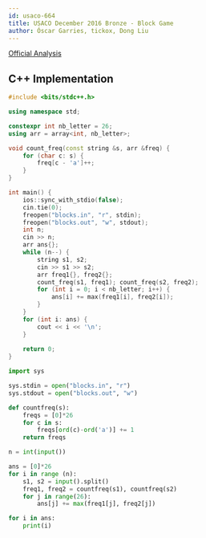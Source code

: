 ```yaml
---
id: usaco-664
title: USACO December 2016 Bronze - Block Game
author: Óscar Garries, tickox, Dong Liu
---
```


[Official Analysis](http://www.usaco.org/current/data/sol_blocks_bronze_dec16.html)

<LanguageSection>
	
<CPPSection>

## C++ Implementation

```cpp
#include <bits/stdc++.h>

using namespace std;

constexpr int nb_letter = 26;
using arr = array<int, nb_letter>;

void count_freq(const string &s, arr &freq) {
	for (char c: s) {
		freq[c - 'a']++;
	}
}

int main() {
	ios::sync_with_stdio(false);
	cin.tie(0);
	freopen("blocks.in", "r", stdin);
	freopen("blocks.out", "w", stdout);
	int n;
	cin >> n;
	arr ans{};
	while (n--) {
		string s1, s2;
		cin >> s1 >> s2;
		arr freq1{}, freq2{};
		count_freq(s1, freq1); count_freq(s2, freq2);
		for (int i = 0; i < nb_letter; i++) {
			ans[i] += max(freq1[i], freq2[i]);
		}
	} 
	for (int i: ans) {
		cout << i << '\n';
	}
	
	return 0;
}
```

</CPPSection>

<PySection>

```py
import sys

sys.stdin = open("blocks.in", "r")
sys.stdout = open("blocks.out", "w")

def countfreq(s):
	freqs = [0]*26
	for c in s:
		freqs[ord(c)-ord('a')] += 1
	return freqs

n = int(input())

ans = [0]*26
for i in range (n):
	s1, s2 = input().split()
	freq1, freq2 = countfreq(s1), countfreq(s2)
	for j in range(26):
		ans[j] += max(freq1[j], freq2[j])

for i in ans:
	print(i)
```

</PySection>

</LanguageSection>
